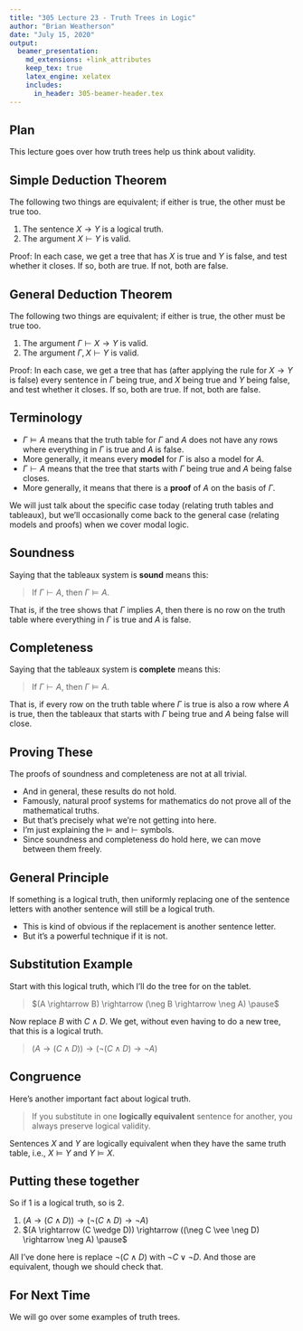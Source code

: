 ```yaml
---
title: "305 Lecture 23 - Truth Trees in Logic"
author: "Brian Weatherson"
date: "July 15, 2020"
output: 
  beamer_presentation:
    md_extensions: +link_attributes
    keep_tex: true
    latex_engine: xelatex
    includes:
      in_header: 305-beamer-header.tex
---
```


## Plan

This lecture goes over how truth trees help us think about validity.

## Simple Deduction Theorem

The following two things are equivalent; if either is true, the other must be true too.

1. The sentence $X \rightarrow Y$ is a logical truth.
2. The argument $X \vdash Y$ is valid. \pause

Proof: In each case, we get a tree that has $X$ is true and $Y$ is false, and test whether it closes. If so, both are true. If not, both are false.

## General Deduction Theorem

The following two things are equivalent; if either is true, the other must be true too.

1. The argument $\Gamma \vdash X \rightarrow Y$ is valid.
2. The argument $\Gamma, X \vdash Y$ is valid. \pause

Proof: In each case, we get a tree that has (after applying the rule for $X \rightarrow Y$ is false) every sentence in $\Gamma$ being true, and $X$ being true and $Y$ being false, and test whether it closes. If so, both are true. If not, both are false.

## Terminology

- $\Gamma \vDash A$ means that the truth table for $\Gamma$ and $A$ does not have any rows where everything in $\Gamma$ is true and $A$ is false.
- More generally, it means every **model** for $\Gamma$ is also a model for $A$. \pause
- $\Gamma \vdash A$ means that the tree that starts with $\Gamma$ being true and $A$ being false closes.
- More generally, it means that there is a **proof** of $A$ on the basis of $\Gamma$. \pause

We will just talk about the specific case today (relating truth tables and tableaux), but we'll occasionally come back to the general case (relating models and proofs) when we cover modal logic.

## Soundness

Saying that the tableaux system is **sound** means this:

> If $\Gamma \vdash A$, then $\Gamma \vDash A$.

That is, if the tree shows that $\Gamma$ implies $A$, then there is no row on the truth table where everything in $\Gamma$ is true and $A$ is false.

## Completeness

Saying that the tableaux system is **complete** means this:

> If $\Gamma \vdash A$, then $\Gamma \vDash A$.

That is, if every row on the truth table where $\Gamma$ is true is also a row where $A$ is true, then the tableaux that starts with $\Gamma$ being true and $A$ being false will close.

## Proving These

The proofs of soundness and completeness are not at all trivial.

- And in general, these results do not hold.
- Famously, natural proof systems for mathematics do not prove all of the mathematical truths.
- But that's precisely what we're not getting into here.
- I'm just explaining the $\vDash$ and $\vdash$ symbols.
- Since soundness and completeness do hold here, we can move between them freely.

## General Principle

If something is a logical truth, then uniformly replacing one of the sentence letters with another sentence will still be a logical truth.

- This is kind of obvious if the replacement is another sentence letter.
- But it's a powerful technique if it is not.

## Substitution Example

Start with this logical truth, which I'll do the tree for on the tablet.

> $(A \rightarrow B) \rightarrow (\neg B \rightarrow \neg A) \pause$

Now replace $B$ with $C \wedge D$. We get, without even having to do a new tree, that this is a logical truth.

> $(A \rightarrow (C \wedge D)) \rightarrow (\neg (C \wedge D) \rightarrow \neg A)$

## Congruence

Here's another important fact about logical truth.

> If you substitute in one **logically equivalent** sentence for another, you always preserve logical validity.

Sentences $X$ and $Y$ are logically equivalent when they have the same truth table, i.e., $X \vDash Y$ and $Y \vDash X$.

## Putting these together

So if 1 is a logical truth, so is 2.

1. $(A \rightarrow (C \wedge D)) \rightarrow (\neg (C \wedge D) \rightarrow \neg A)$
2. $(A \rightarrow (C \wedge D)) \rightarrow ((\neg C \vee \neg D) \rightarrow \neg A) \pause$

All I've done here is replace $\neg (C \wedge D)$ with $\neg C \vee \neg D$. And those are equivalent, though we should check that.

## For Next Time

We will go over some examples of truth trees.

